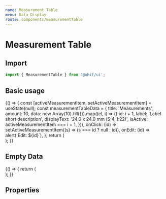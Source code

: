 ```yaml
---
name: Measurement Table
menu: Data Display
route: components/measurementTable
---
```



# Measurement Table

## Import

```javascript
import { MeasurementTable } from '@ohif/ui';
```

## Basic usage

<Playground>
  {() => {
    const [activeMeasurementItem, setActiveMeasurementItem] = useState(null);
    const measurementTableData = {
      title: 'Measurements',
      amount: 10,
      data: new Array(10).fill({}).map((el, i) => ({
        id: i + 1,
        label: 'Label short description',
        displayText: '24.0 x 24.0 mm (S:4, I:22)',
        isActive: activeMeasurementItem === i + 1,
      })),
      onClick: (id) => setActiveMeasurementItem((s) => (s === id ? null : id)),
      onEdit: (id) => alert(`Edit: ${id}`),
    };
    return (
      <div className="p-4 w-80">
        <MeasurementTable {...measurementTableData} />
      </div>
    );
  }}
</Playground>

## Empty Data

<Playground>
  {() => {
    return (
      <div className="p-4 w-80">
        <MeasurementTable title="Measurements" />
      </div>
    );
  }}
</Playground>

## Properties

<Props of={MeasurementTable} />
